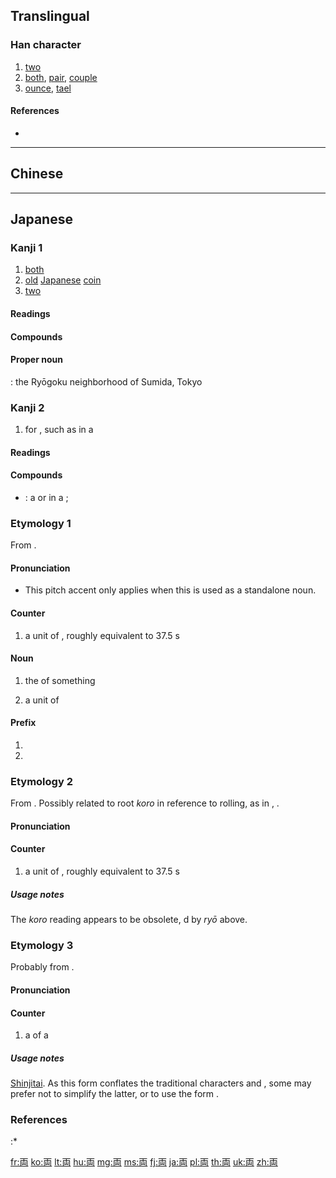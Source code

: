 {{character info/new}}
{{also|兩|两}}
==Translingual==
{{Han simplified forms|兩|両|两}}

===Han character===
{{Han char|rn=1|rad=一|as=05|sn=6|four=1022.7|canj=MUB|ids=⿱一⿻冂山,⿻⿱一山冂}}

# [[two]]
# [[both]], [[pair]], [[couple]]
# [[ounce]], [[tael]]

====References====
* {{Han ref|kx=0078.101|dkj=00046|dj=0157.070|hdz=10019.010|uh=4E21|ud=20001}}

----

==Chinese==
{{zh-see|兩|v}}

----

==Japanese==

===Kanji 1===
{{ja-kanji forms|両|兩}}
{{ja-kanji|grade=3|rs=一05|style=s|kyu=兩}}

# [[both]]
# [[old]] [[Japanese]] [[coin]]
# [[two]]

====Readings====
{{ja-readings
|goon=[[りょう]] (ryō), {{qualifier|historical}} [[りやう]] (ryau)
|kanon=[[りょう]] (ryō), {{qualifier|historical}} [[りやう]] (ryau)
|toon={{non-joyo-reading}} [[りゃん]] (ryan)
|kun={{non-joyo-reading}} [[ころ]] (koro), {{non-joyo-reading}} [[ふた]] (futa)
}}

====Compounds====
{{der3
|{{ja-l|一両}}
|{{ja-l|十両}}
|{{ja-l|千両}}
|{{ja-l|両々}}, {{ja-l|両両}}
|{{ja-l|両院}}
|{{ja-l|両家}}
|{{ja-l|両蓋}}
|{{ja-l|両岸}}
|{{ja-l|両眼}}
|{{ja-l|両義}}
|{{ja-l|両脚}}
|{{ja-l|両極}}
|{{ja-l|両軍}}
|{{ja-l|両舷}}
|{{ja-l|両虎}}
|{{ja-l|両口}}
|{{ja-l|両国}}
|{{ja-l|両三}}
|{{ja-l|両氏}}
|{{ja-l|両耳}}
|{{ja-l|両社}}
|{{ja-l|両者}}
|{{ja-l|両手}}
|{{ja-l|両種}}
|{{ja-l|両親}}
|{{ja-l|両人}}
|{{ja-l|両刃}}
|{{ja-l|両性}}
|{{ja-l|両成敗}}
|{{ja-l|両棲}}
|{{ja-l|両生}}
|{{ja-l|両舌}}
|{{ja-l|両前}}
|{{ja-l|両全}}
|{{ja-l|両像}}
|{{ja-l|両側}}
|{{ja-l|両足}}
|{{ja-l|両袖}}
|{{ja-l|両損}}
|{{ja-l|両替}}
|{{ja-l|両端}}
|{{ja-l|両断}}
|{{ja-l|両天秤}}
|{{ja-l|両度}}
|{{ja-l|両党}}
|{{ja-l|両刀}}
|{{ja-l|両頭}}
|{{ja-l|両得}}
|{{ja-l|両凸}}
|{{ja-l|進退両難}}
|{{ja-l|両日}}
|{{ja-l|硬軟両派}}
|{{ja-l|両肌}}, {{ja-l|両膚}}
|{{ja-l|両膝}}
|{{ja-l|両肘}}
|{{ja-l|両部神道}}
|{{ja-l|両分}}
|{{ja-l|両陛下}}
|{{ja-l|両便}}
|{{ja-l|両方}}
|{{ja-l|両名}}
|{{ja-l|両面}}
|{{ja-l|両目}}
|{{ja-l|両雄}}
|{{ja-l|両様}}
|{{ja-l|両洋}}
|{{ja-l|両用}}
|{{ja-l|両翼}}
|{{ja-l|両立}}
|{{ja-l|両輪}}
|{{ja-l|両隣}}
|{{ja-l|両論}}
|{{ja-l|両脇}}
|{{ja-l|両腕}}
|{{ja-l|両方}}
|{{l|ja|両開き}}
|{{l|ja|両建て}}
|{{l|ja|両差し}}
|{{l|ja|両思い}}
|{{l|ja|両切り}}
}}

====Proper noun====
{{ja-r|両%国|りょう%ごく}}: the Ryōgoku neighborhood of Sumida, Tokyo

===Kanji 2===
{{ja-kanji forms|両|輛}}
{{ja-kanji|grade=3|rs=一05|style=s|kyu=輛}}

# {{l|en|counter}} for {{l|en|carriages}}, such as in a {{l|en|train}}

====Readings====
{{ja-readings
|goon={{non-joyo-reading}} [[ろう]] (rō), {{qualifier|historical}} [[らう]] (rau)
|kanon=[[りょう]] (ryō), {{qualifier|historical}} [[りやう]] (ryau)
}}

====Compounds====
{{der-top|Compounds}}
* {{ja-r|車%両|しゃ%りょう}}: a {{l|en|carriage}} or {{l|en|car}} in a {{l|en|train}}; {{l|en|rolling stock}}
{{der-bottom}}

===Etymology 1===
<div style="float:right;">
{{wikipedia|lang=ja|両|両 (as both weight and currency)}}
{{wikipedia|Ryō|Ryō (as a unit of currency)}}
{{wikipedia|Tael|Tael (''ryō'' or ''koro'' as a unit of weight)}}
</div>
{{ja-kanjitab|yomi=o|りょう}}
From {{der|ja|ltc|sort=りょう|兩|tr={{IPAchar|/lɨɐŋ<sup>H</sup>/}}||two, both}}.

====Pronunciation====
{{ja-pron|yomi=goon|りょう|acc=1|acc_ref=DJR}}
* This pitch accent only applies when this is used as a standalone noun.

====Counter====
{{ja-pos|counter|ころ|kyu=兩}}

# a {{l|en|traditional}} unit of {{l|en|weight}}, roughly equivalent to 37.5 {{l|en|gram}}s

====Noun====
{{ja-noun|りょう|kyu=兩|hhira=りやう}}

# the {{l|en|both}} of something
#: {{ja-usex|'''両'''の手で|'''りょう''' の て で|with '''both''' hands}}
# a {{l|en|traditional}} unit of {{l|en|currency}}

====Prefix====
{{ja-pos|prefix|りょう|kyu=兩|hhira=りやう}}

# {{l|en|both}}
# {{l|en|two}}

===Etymology 2===
{{ja-kanjitab|yomi=k|ころ}}
From {{inh|ja|ojp|sort=ころ}}.  Possibly related to root ''koro'' in reference to rolling, as in {{m|ja|転ぶ|tr=korobu||to tumble, to fall; to roll}}, {{m|ja|ころころ|tr=korokoro||rollingly}}.

====Pronunciation====
{{ja-pron|yomi=k|ころ}}

====Counter====
{{ja-pos|counter|ころ|kyu=兩}}

# {{lb|ja|sort=ころ|obsolete}} a {{l|en|traditional}} unit of {{l|en|weight}}, roughly equivalent to 37.5 {{l|en|gram}}s

=====Usage notes=====
The ''koro'' reading appears to be obsolete, {{l|en|supersede}}d by ''ryō'' above.

===Etymology 3===
{{ja-kanjitab|yomi=o|りょう}}
Probably from {{der|ja|ltc|sort=りょう|輛|tr={{IPAchar|/lɨɐŋ<sup>H</sup>/}}?|pos=counter for vehicles}}.

====Pronunciation====
{{ja-pron|yomi=kanon|りょう}}

====Counter====
{{ja-pos|counter|りょう|kyu=輛|hhira=りやう}}

# a {{l|en|car}} of a {{l|en|train}}
#: {{ja-usex|この電%車は六%'''両'''%編%成です。|この でん%しゃ は ろく%'''りょう'''% へん%せい です。|This train consists of six '''cars'''.}}

=====Usage notes=====
[[shinjitai|Shinjitai]]. As this form conflates the traditional characters {{m|ja|兩}} and {{m|ja|輛}}, some may prefer not to simplify the latter, or to use the {{w|extended shinjitai}} form {{m|ja|輌}}.

===References===
<references/>
:* {{R:Kokugo Dai Jiten}}

[[fr:両]]
[[ko:両]]
[[lt:両]]
[[hu:両]]
[[mg:両]]
[[ms:両]]
[[fj:両]]
[[ja:両]]
[[pl:両]]
[[th:両]]
[[uk:両]]
[[zh:両]]